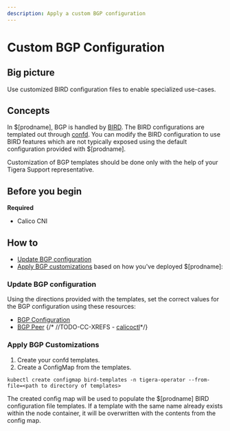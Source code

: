 ```yaml
---
description: Apply a custom BGP configuration
---
```


# Custom BGP Configuration

## Big picture

Use customized BIRD configuration files to enable specialized use-cases.

## Concepts

In $[prodname], BGP is handled by [BIRD](https://github.com/projectcalico/bird).
The BIRD configurations are templated out through [confd](https://github.com/projectcalico/confd).
You can modify the BIRD configuration to use BIRD features which are not typically exposed using the
default configuration provided with $[prodname].

Customization of BGP templates should be done only with the help of your Tigera Support representative.

## Before you begin

**Required**

- Calico CNI

## How to

- [Update BGP configuration](#update-bgp-configuration)
- [Apply BGP customizations](#apply-bgp-customizations) based on how you've deployed $[prodname]:

### Update BGP configuration

Using the directions provided with the templates, set the correct values
for the BGP configuration using these resources:

- [BGP Configuration](../../reference/resources/bgpconfig.mdx)
- [BGP Peer](../../reference/resources/bgppeer.mdx)
{/* //TODO-CC-XREFS - [calicoctl](/reference/clis/calicoctl/index)*/}

### Apply BGP Customizations

1. Create your confd templates.
1. Create a ConfigMap from the templates.

```
kubectl create configmap bird-templates -n tigera-operator --from-file=<path to directory of templates>
```

The created config map will be used to populate the $[prodname] BIRD configuration file templates. If a template with the same name already exists within the node container, it will be overwritten with the contents from the config map.
